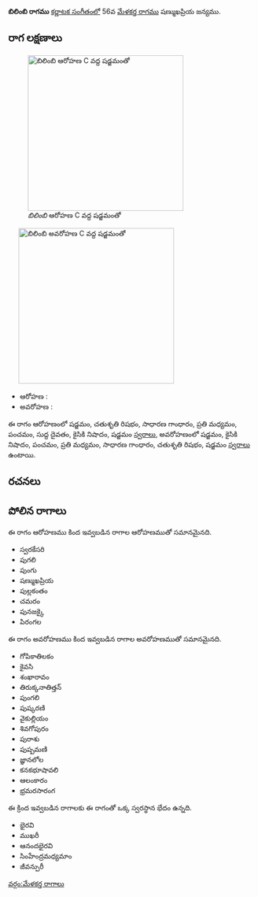 {{Infobox ragam
	| name          	= బిలింబి
	| synonym	    	= 
	| mela          	= 
	| chakra        	= 
	| janaka        	= 
	| type          	= సంపూర్ణ-షడవ
	| arohanam      	= {{svaraC|S|R2|G2|M2|P|D1|N2|S'}} 
	| avarohanam    	= {{svaraC|S'|N2|P|M2|G2|R2|S}}
	| jeeva         	=
	| chhaya        	=
	| nyasa         	=
	| vishesha      	= 
	| equivalent  		= 
}}
{{కర్ణాటక సంగీత రాగాలు}}
'''బిలింబి రాగము''' [[కర్ణాటక సంగీతం]]లో 56వ [[మేళకర్త రాగము]] షణ్ముఖప్రియ జన్యము. 


==రాగ లక్షణాలు==
[[Image:bilimbi_ar_kb2wiki.png|thumb|right|316px|''బిలింబి'' ఆరోహణ C వద్ద షడ్జమంతో]]
	[[Image:bilimbi_av_kb2wiki.png|thumb|right|316px|''బిలింబి'' అవరోహణ C వద్ద షడ్జమంతో]]

* ఆరోహణ : {{svaraC|S|R2|G2|M2|P|D1|N2|S'}} 
* అవరోహణ : {{svaraC|S'|N2|P|M2|G2|R2|S}}

ఈ రాగం ఆరోహణంలో షడ్జమం, చతుశృతి రిషభం, సాధారణ  గాంధారం, ప్రతి మధ్యమం, పంచమం, సుద్ద దైవతం, కైసికి నిషాదం, షడ్జమం [[స్వరాలు]], అవరోహణంలో షడ్జమం, కైసికి నిషాదం, పంచమం, ప్రతి మధ్యమం, సాధారణ  గాంధారం, చతుశృతి రిషభం, షడ్జమం [[స్వరాలు]] ఉంటాయి.

==రచనలు==



==పోలిన రాగాలు==
ఈ రాగం ఆరోహణము కింద ఇవ్వబడిన రాగాల ఆరోహణముతో సమానమైనది.
* స్వరకేసరి
* పుగలి
* పుంగు
* షణ్ముఖప్రియ
* పుల్లకంతం
* చమరం
* పునజక్కై
* పిరంగల

ఈ రాగం అవరోహణము కింద ఇవ్వబడిన రాగాల అవరోహణముతో సమానమైనది.
* గోపికాతిలకం
* కైవసి
* శంఖారావం
* తిరుక్కనాతిత్తన్
* పుంగలి
* పుష్కరణి
*  వైకుల్లియం
* శివగోపురం
* పురాశు
* పుష్పమణి
* జ్ఞానలోల
* కనకభూషావలి
* ఆలంకారం
* భ్రమరసారంగ

ఈ క్రింద ఇవ్వబడిన రాగాలకు ఈ రాగంతో ఒక్క స్వరస్థాన భేదం ఉన్నది.
* భైరవి
* ముఖరీ
* ఆనందభైరవి
* సింహేంద్రమధ్యమాం
*  జీవన్పురీ



[[వర్గం:మేళకర్త రాగాలు]]